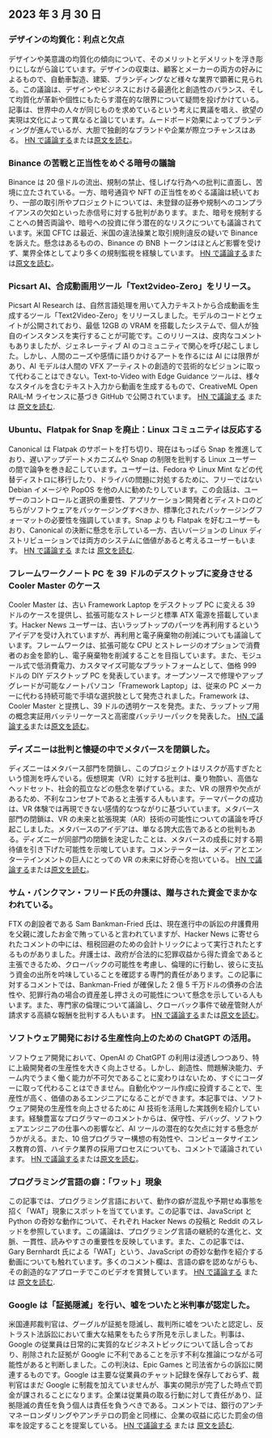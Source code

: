 

<CallToAction />

<Steps>

## 2023 年 3 月 30 日

### デザインの均質化：利点と欠点

デザインや美意識の均質化の傾向について、そのメリットとデメリットを浮き彫りにしながら論じています。デザインの収束は、顧客とメーカーの両方の好みによるもので、自動車製造、建築、ブランディングなど様々な業界で顕著に見られる。この議論は、デザインやビジネスにおける最適化と創造性のバランス、そして均質化が革新や個性にもたらす潜在的な限界について疑問を投げかけている。記事は、世界中の人々が同じものを求めているという考えに異議を唱え、欲望の実現は文化によって異なると論じています。ムードボード効果によってブランディングが進んでいるが、大胆で独創的なブランドや企業が際立つチャンスはある。
[HN で議論する](http://news.ycombinator.com/item?id=35355703)または[原文を読む](https://www.alexmurrell.co.uk/articles/the-age-of-average)。

### Binance の苦戦と正当性をめぐる暗号の議論

Binance は 20 億ドルの流出、規制の禁止、怪しげな行為への批判に直面し、苦境に立たされている。一方、暗号通貨や NFT の正当性をめぐる議論は続いており、一部の取引所やプロジェクトについては、未登録の証券や規制へのコンプライアンスの欠如といった赤信号に対する批判があります。また、暗号を規制することへの賛否両論や、暗号への投資に伴う潜在的なリスクについても議論されています。米国 CFTC は最近、米国の違法操業と取引規則違反の疑いで Binance を訴えた。懸念はあるものの、Binance の BNB トークンはほとんど影響を受けず、業界全体としてより多くの規制監視を経験しています。
[HN で議論する](http://news.ycombinator.com/item?id=35351805)または[原文を読む](https://www.wsj.com/articles/binance-sees-2-billion-in-outflows-as-troubles-compound-9a136e21)。

### Picsart AI、合成動画用ツール「Text2video-Zero」をリリース。

Picsart AI Research は、自然言語処理を用いて入力テキストから合成動画を生成するツール「Text2Video-Zero」をリリースしました。モデルのコードとウェイトが公開されており、最低 12GB の VRAM を搭載したシステムで、個人が独自のインスタンスを実行することが可能です。このリリースは、皮肉なコメントもありましたが、ジェネレーティブ AI のコミュニティで関心を呼び起こしました。しかし、人間のニーズや感情に語りかけるアートを作るには AI には限界があり、AI モデルは人間の VFX アーティストの創造的で芸術的なビジョンに取って代わることはできない。Text-to-Video with Edge Guidance ツールは、様々なスタイルを含むテキスト入力から動画を生成するもので、CreativeML Open RAIL-M ライセンスに基づき GitHub で公開されています。
[HN で議論する](http://news.ycombinator.com/item?id=35352452) または [原文を読む](https://github.com/Picsart-AI-Research/Text2Video-Zero).

### Ubuntu、Flatpak for Snap を廃止：Linux コミュニティは反応する

Canonical は Flatpak のサポートを打ち切り、現在はもっぱら Snap を推進しており、遅いアップデートメカニズムや Snap の制限を批判する Linux ユーザーの間で論争を巻き起こしています。ユーザーは、Fedora や Linux Mint などの代替ディストロに移行したり、ドライバの問題に対処するために、フリーではない Debian イメージや PopOS を他の人に勧めたりしています。この会話は、ユーザーのコントロールと選択の重要性、アプリケーション開発者とディストロのどちらがソフトウェアをパッケージングすべきか、標準化されたパッケージングフォーマットの必要性を強調しています。Snap よりも Flatpak を好むユーザーもおり、Canonical の決断に懸念を示している一方、古いバージョンの Linux ディストリビューションでは両方のシステムに価値があると考えるユーザーもいます。
[HN で議論する](http://news.ycombinator.com/item?id=35354729) または [原文を読む](https://lwn.net/SubscriberLink/927262/6adb2350e2b0d2ce/).

### フレームワークノート PC を 39 ドルのデスクトップに変身させる Cooler Master のケース

Cooler Master は、古い Framework Laptop をデスクトップ PC に変える 39 ドルのケースを提供し、拡張可能なストレージと標準 ATX 電源を搭載しています。Hacker News ユーザーは、古いラップトップのパーツを再利用するというアイデアを受け入れていますが、再利用と電子廃棄物の削減についても議論しています。フレームワークは、拡張可能な CPU とストレージのオプションで消費者のお金を節約し、電子廃棄物を削減することを目指しています。また、モジュール式で低消費電力、カスタマイズ可能なプラットフォームとして、価格 999 ドルの DIY デスクトップ PC を発表しています。オープンソースで修理やアップグレードが可能なノートパソコン「Framework Laptop」は、従来の PC メーカーに代わる持続可能で手頃な選択肢として発売されました。Framework は、Cooler Master と提携し、39 ドルの透明ケースを発売。また、ラップトップ用の概念実証用バッテリーケースと高密度バッテリーパックを発表した。
[HN で議論する](http://news.ycombinator.com/item?id=35350288)または[原文を読む](https://www.theverge.com/2023/3/23/23652939/framework-cooler-master-sff-pc-case)。

### ディズニーは批判と懐疑の中でメタバースを閉鎖した。

ディズニーはメタバース部門を閉鎖し、このプロジェクトはリスクが高すぎたという憶測を呼んでいる。仮想現実（VR）に対する批判は、乗り物酔い、高価なヘッドセット、社会的孤立などの懸念を挙げている。また、VR の限界や欠点があるため、不利なコンセプトであると主張する人もいます。テーマパークの成功は、VR 体験では再現できない感情的なつながりに基づいています。メタバース部門の閉鎖は、VR の未来と拡張現実（AR）技術の可能性についての議論を呼び起こしました。メタバースのアイデアは、単なる誇大広告であるとの批判もある。ディズニーが同部門の閉鎖を決定したことは、メタバースの成長に対する期待値を引き下げた可能性を示唆しています。コメンテーターは、メディアとエンターテインメントの巨人にとっての VR の未来に好奇心を抱いている。
[HN で議論する](http://news.ycombinator.com/item?id=35350952)または[原文を読む](https://www.wsj.com/articles/disney-eliminates-its-metaverse-division-as-part-of-companys-layoffs-plan-94b03650)。

### サム・バンクマン・フリード氏の弁護は、贈与された資金でまかなわれている。

FTX の創設者である Sam Bankman-Fried 氏は、現在進行中の訴訟の弁護費用を父親に渡したお金で賄っていると言われていますが、Hacker News に寄せられたコメントの中には、租税回避のための会計トリックによって実行されたとするものがありました。弁護士は、政府が合法的に犯罪収益から得た資金であると主張できるため、クローバックの可能性を考慮し、倫理的に行動し、彼らに支払う資金の出所を吟味していることを確認する専門的責任があります。この記事に対するコメントでは、Bankman-Fried が確保した 2 億 5 千万ドルの債券の合法性や、犯罪行為の場合の資産差し押さえの可能性について懸念を示している人もいます。また、専門家の倫理について議論し、クローバック事件で破産管財人が請求する高額な報酬を批判する人もいます。
[HN で議論する](http://news.ycombinator.com/item?id=35358698)または[原文を読む](https://www.forbes.com/sites/sarahemerson/2023/03/29/sam-bankman-fried-legal-fees-funded-by-alameda-money-gifted-to-father-joe-bankman/)。

### ソフトウェア開発における生産性向上のための ChatGPT の活用。

ソフトウェア開発において、OpenAI の ChatGPT の利用は浸透しつつあり、特に上級開発者の生産性を大きく向上させる。しかし、創造性、問題解決能力、チーム内でうまく働く能力が不可欠であることに変わりはないため、すぐにコーダーに取って代わることはできません。自動化やツール作成に投資することで、生産性が高く、価値のあるエンジニアになることができます。本記事では、ソフトウェア開発の生産性を向上させるために AI 技術を活用した実践例を紹介しています。経験豊富なプログラマーのコメントからは、保守性、デバッグ、ソフトウェアエンジニアの仕事への影響など、AI ツールの潜在的な欠点に対する懸念がうかがえる。また、10 倍プログラマー構想の有効性や、コンピュータサイエンス教育の質、ハイテク業界の採用プロセスについても、コメントで議論されています。
[HN で議論する](http://news.ycombinator.com/item?id=35356054)または[原文を読む](https://kadekillary.work/posts/1000x-eng/)。

### プログラミング言語の癖：「ワット」現象

この記事では、プログラミング言語において、動作の癖が混乱や予期せぬ事態を招く「WAT」現象にスポットを当てています。この記事では、JavaScript と Python の奇妙な動作について、それぞれ Hacker News の投稿と Reddit のスレッドを参照しています。この議論は、プログラミング言語の継続的な進化と、文脈、一貫性、読みやすさの重要性を反映しています。また、この記事では、Gary Bernhardt 氏による「WAT」という、JavaScript の奇妙な動作を紹介する動画についても触れています。多くのコメント欄は、言語の癖を認めながらも、その創造的なアプローチでこのビデオを賞賛しています。
[HN で議論する](http://news.ycombinator.com/item?id=35363044) または [原文を読む](https://www.destroyallsoftware.com/talks/wat).

### Google は「証拠隠滅」を行い、嘘をついたと米判事が認定した。

米国連邦裁判官は、グーグルが証拠を隠滅し、裁判所に嘘をついたと認定し、反トラスト法訴訟において重大な結果をもたらす所見を示しました。判事は、Google の従業員は日常的に実質的なビジネストピックについて話し合っており、削除された証拠が Google に不利であることを示す不利な推論につながる可能性があると判断しました。この判決は、Epic Games と司法省からの訴訟に関連するものです。Google は主要な従業員のチャット記録を保存しておらず、裁判官はまだ Google に制裁を加えていませんが、事実の開示が完了した時点で罰金が課されることになります。企業は従業員の取る行動に対して責任があり、証拠隠滅の責任を負う個人は責任を負うべきである。コメントでは、銀行のアンチマネーロンダリングやアンチテロの罰金と同様に、企業の収益に応じた罰金の倍率を設定することを提案している。
[HN で議論する](http://news.ycombinator.com/item?id=35363095) または [原文を読む](https://storage.courtlistener.com/recap/gov.uscourts.cand.373179/gov.uscourts.cand.373179.469.0.pdf).

</Steps>
